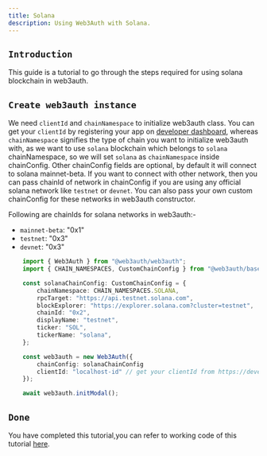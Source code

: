 ```yaml
---
title: Solana
description: Using Web3Auth with Solana.
---
```





## `Introduction`

This guide is a tutorial to go through the steps required for using solana blockchain in web3auth.

<RegisterApplication />

<InstallWeb3Auth />

## `Create web3auth instance`

We need `clientId` and `chainNamespace` to initialize web3auth class. You can get your `clientId` by registering your app on
[developer dashboard](https://developer.web3auth.io), whereas `chainNamespace` signifies the type of chain you want to initialize web3auth with, as we
want to use `solana` blockchain which belongs to `solana` chainNamespace, so we will set `solana` as `chainNamespace` inside chainConfig. Other
chainConfig fields are optional, by default it will connect to solana mainnet-beta. If you want to connect with other network, then you can pass
chainId of network in chainConfig if you are using any official solana network like `testnet` or `devnet`. You can also pass your own custom
chainConfig for these networks in web3auth constructor.

Following are chainIds for solana networks in web3auth:-

- `mainnet-beta`: "0x1"
- `testnet`: "0x3"
- `devnet`: "0x3"

```ts
    import { Web3Auth } from "@web3auth/web3auth";
    import { CHAIN_NAMESPACES, CustomChainConfig } from "@web3auth/base";

    const solanaChainConfig: CustomChainConfig = {
        chainNamespace: CHAIN_NAMESPACES.SOLANA,
        rpcTarget: "https://api.testnet.solana.com",
        blockExplorer: "https://explorer.solana.com?cluster=testnet",
        chainId: "0x2",
        displayName: "testnet",
        ticker: "SOL",
        tickerName: "solana",
    };

    const web3auth = new Web3Auth({
        chainConfig: solanaChainConfig
        clientId: "localhost-id" // get your clientId from https://developer.web3auth.io
    });

    await web3auth.initModal();

```

<SubscribeEvents />

<InstantiateWeb3Auth />

<CommonSdkFunctions />

<CommonChainFunctions />

## `Done`

You have completed this tutorial,you can refer to working code of this tutorial
[here](https://github.com/Web3Auth/Web3Auth/examples/vue-app/src/chains/solana.vue).
